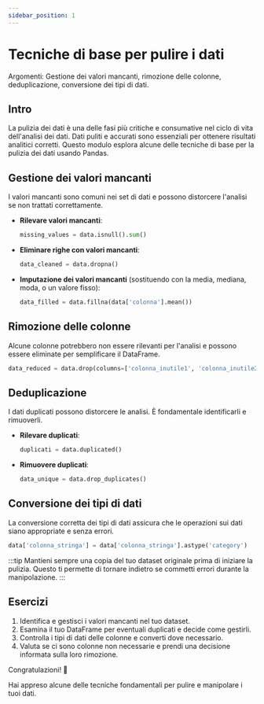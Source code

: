 ```yaml
---
sidebar_position: 1
---
```


# Tecniche di base per pulire i dati
Argomenti: Gestione dei valori mancanti, rimozione delle colonne, deduplicazione, conversione dei tipi di dati.

## Intro

La pulizia dei dati è una delle fasi più critiche e consumative nel ciclo di vita dell'analisi dei dati. Dati puliti e accurati sono essenziali per ottenere risultati analitici corretti. Questo modulo esplora alcune delle tecniche di base per la pulizia dei dati usando Pandas.

## Gestione dei valori mancanti

I valori mancanti sono comuni nei set di dati e possono distorcere l'analisi se non trattati correttamente.

-   **Rilevare valori mancanti**:
    ```python
    missing_values = data.isnull().sum()
    ```

-   **Eliminare righe con valori mancanti**:
    ```python
    data_cleaned = data.dropna()
    ```

-   **Imputazione dei valori mancanti** (sostituendo con la media, mediana, moda, o un valore fisso):
    ```python
    data_filled = data.fillna(data['colonna'].mean())
    ```

## Rimozione delle colonne

Alcune colonne potrebbero non essere rilevanti per l'analisi e possono essere eliminate per semplificare il DataFrame.

```python
data_reduced = data.drop(columns=['colonna_inutile1', 'colonna_inutile2'])
```

## Deduplicazione

I dati duplicati possono distorcere le analisi. È fondamentale identificarli e rimuoverli.

-   **Rilevare duplicati**:
    ```python
    duplicati = data.duplicated()
    ```

-   **Rimuovere duplicati**:
    ```python
    data_unique = data.drop_duplicates()
    ```

## Conversione dei tipi di dati

La conversione corretta dei tipi di dati assicura che le operazioni sui dati siano appropriate e senza errori.

```python
data['colonna_stringa'] = data['colonna_stringa'].astype('category')
```

:::tip 
Mantieni sempre una copia del tuo dataset originale prima di iniziare la pulizia. Questo ti permette di tornare indietro se commetti errori durante la manipolazione. 
:::

## Esercizi

1.  Identifica e gestisci i valori mancanti nel tuo dataset.
2.  Esamina il tuo DataFrame per eventuali duplicati e decide come gestirli.
3.  Controlla i tipi di dati delle colonne e converti dove necessario.
4.  Valuta se ci sono colonne non necessarie e prendi una decisione informata sulla loro rimozione.

Congratulazioni! 🎉

Hai appreso alcune delle tecniche fondamentali per pulire e manipolare i tuoi dati.